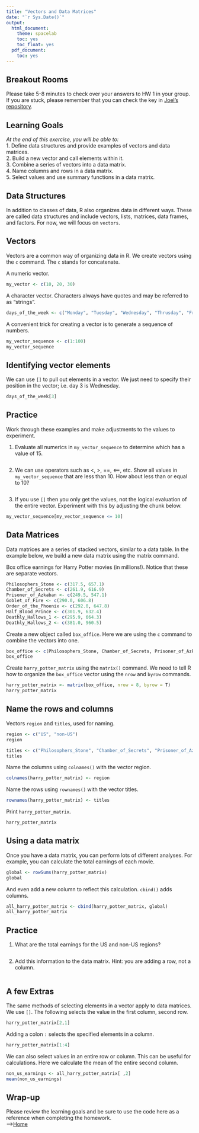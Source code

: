 ```yaml
---
title: "Vectors and Data Matrices"
date: "`r Sys.Date()`"
output:
  html_document:
    theme: spacelab
    toc: yes
    toc_float: yes
  pdf_document:
    toc: yes
---
```


## Breakout Rooms  
Please take 5-8 minutes to check over your answers to HW 1 in your group. If you are stuck, please remember that you can check the key in [Joel's repository](https://github.com/jmledford3115/BIS15W2022_jledford).  

## Learning Goals
*At the end of this exercise, you will be able to:*    
1. Define data structures and provide examples of vectors and data matrices.  
2. Build a new vector and call elements within it.  
3. Combine a series of vectors into a data matrix.  
4. Name columns and rows in a data matrix.  
5. Select values and use summary functions in a data matrix.  

## Data Structures
In addition to classes of data, R also organizes data in different ways. These are called data structures and include vectors, lists, matrices, data frames, and factors. For now, we will focus on `vectors`.  

## Vectors
Vectors are a common way of organizing data in R.  We create vectors using the `c` command. The `c` stands for concatenate.  

A numeric vector.
```r
my_vector <- c(10, 20, 30)
```

A character vector. Characters always have quotes and may be referred to as "strings".
```r
days_of_the_week <- c("Monday", "Tuesday", "Wednesday", "Thrusday", "Friday", "Saturday", "Sunday")
```

A convenient trick for creating a vector is to generate a sequence of numbers.
```r
my_vector_sequence <- c(1:100)
my_vector_sequence
```

## Identifying vector elements
We can use `[]` to pull out elements in a vector. We just need to specify their position in the vector; i.e. day 3 is Wednesday.
```r
days_of_the_week[3]
```

## Practice
Work through these examples and make adjustments to the values to experiment.

1. Evaluate all numerics in `my_vector_sequence` to determine which has a value of 15.  
```r

```

2. We can use operators such as <, >, ==, <==, etc. Show all values in `my_vector_sequence` that are less than 10.  How about less than or equal to 10?  
```r

```

3. If you use `[]` then you only get the values, not the logical evaluation of the entire vector. Experiment with this by adjusting the chunk below.    
```r
my_vector_sequence[my_vector_sequence <= 10]
```

## Data Matrices
Data matrices are a series of stacked vectors, similar to a data table. In the example below, we build a new data matrix using the matrix command.  

Box office earnings for Harry Potter movies (in millions!). Notice that these are separate vectors.  
```r
Philosophers_Stone <- c(317.5, 657.1)
Chamber_of_Secrets <- c(261.9, 616.9)
Prisoner_of_Azkaban <- c(249.5, 547.1)
Goblet_of_Fire <- c(290.0, 606.8)
Order_of_the_Phoenix <- c(292.0, 647.8)
Half_Blood_Prince <- c(301.9, 632.4)
Deathly_Hallows_1 <- c(295.9, 664.3)
Deathly_Hallows_2 <- c(381.0, 960.5)
```

Create a new object called `box_office`. Here we are using the `c` command to combine the vectors into one.
```r
box_office <- c(Philosophers_Stone, Chamber_of_Secrets, Prisoner_of_Azkaban, Goblet_of_Fire, Order_of_the_Phoenix, Half_Blood_Prince, Deathly_Hallows_1, Deathly_Hallows_2)
box_office
```

Create `harry_potter_matrix` using the `matrix()` command. We need to tell R how to organize the `box_office` vector using the `nrow` and `byrow` commands.
```r
harry_potter_matrix <- matrix(box_office, nrow = 8, byrow = T)
harry_potter_matrix
```
## Name the rows and columns
Vectors `region` and `titles`, used for naming.
```r
region <- c("US", "non-US")
region
```

```r
titles <- c("Philosophers_Stone", "Chamber_of_Secrets", "Prisoner_of_Azkaban", "Goblet_of_Fire", "Order_of_the_Phoenix", "Half_Blood_Prince", "Deathly_Hallows_1", "Deathly_Hallows_2")
titles
```

Name the columns using `colnames()` with the vector region.
```r
colnames(harry_potter_matrix) <- region
```

Name the rows using `rownames()` with the vector titles.
```r
rownames(harry_potter_matrix) <- titles
```

Print `harry_potter_matrix`.
```r
harry_potter_matrix
```

## Using a data matrix
Once you have a data matrix, you can perform lots of different analyses. For example, you can calculate the total earnings of each movie.
```r
global <- rowSums(harry_potter_matrix)
global
```

And even add a new column to reflect this calculation. `cbind()` adds columns.
```r
all_harry_potter_matrix <- cbind(harry_potter_matrix, global)
all_harry_potter_matrix
```

## Practice
1. What are the total earnings for the US and non-US regions?  
```r

```

2. Add this information to the data matrix. Hint: you are adding a row, not a column.  
```r

```

## A few Extras
The same methods of selecting elements in a vector apply to data matrices. We use `[]`. The following selects the value in the first column, second row.
```r
harry_potter_matrix[2,1]
```

Adding a colon `:` selects the specified elements in a column.  
```r
harry_potter_matrix[1:4]
```

We can also select values in an entire row or column. This can be useful for calculations. Here we calculate the mean of the entire second column. 
```r
non_us_earnings <- all_harry_potter_matrix[ ,2]
mean(non_us_earnings)
```

## Wrap-up
Please review the learning goals and be sure to use the code here as a reference when completing the homework.  
-->[Home](https://jmledford3115.github.io/datascibiol/)